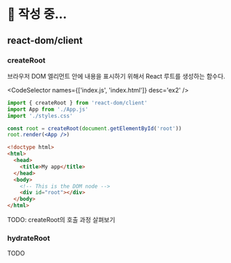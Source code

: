 
# 📝 작성 중...

## react-dom/client

### createRoot

브라우저 DOM 엘리먼트 안에 내용을 표시하기 위해서 React 루트를 생성하는 함수다.

<CodeSelector names={['index.js', 'index.html']} desc='ex2' />

```jsx
import { createRoot } from 'react-dom/client'
import App from './App.js'
import './styles.css'

const root = createRoot(document.getElementById('root'))
root.render(<App />)
```

```html
<!doctype html>
<html>
  <head>
    <title>My app</title>
  </head>
  <body>
    <!-- This is the DOM node -->
    <div id="root"></div>
  </body>
</html>
```

TODO: createRoot의 호출 과정 살펴보기

### hydrateRoot

TODO
